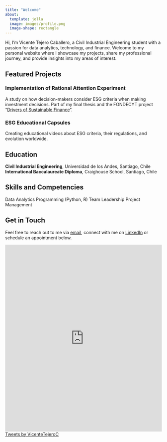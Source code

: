 ```yaml
---
title: "Welcome"
about:
  template: jolla
  image: images/profile.png
  image-shape: rectangle
---
```


Hi, I'm Vicente Tejero Caballero, a Civil Industrial Engineering student with a passion for data analytics, technology, and finance. Welcome to my personal website where I showcase my projects, share my professional journey, and provide insights into my areas of interest.

## Featured Projects

### Implementation of Rational Attention Experiment

A study on how decision-makers consider ESG criteria when making investment decisions. Part of my final thesis and the FONDECYT project "[Drivers of Sustainable Finance](https://sebacea.github.io/drivers/)".

### ESG Educational Capsules

Creating educational videos about ESG criteria, their regulations, and evolution worldwide.

## Education

**Civil Industrial Engineering**, Universidad de los Andes, Santiago, Chile **International Baccalaureate Diploma**, Craighouse School, Santiago, Chile

## Skills and Competencies

Data Analytics Programming (Python, R) Team Leadership Project Management

## Get in Touch

Feel free to reach out to me via [email](mailto:vicente@tejero.cl), connect with me on [LinkedIn](https://www.linkedin.com/in/vicente-tejero-144930217/) or schedule an appointment below.

```{=html}
<!-- Google Calendar Appointment Scheduling begin -->
<iframe src="https://calendar.google.com/calendar/appointments/schedules/AcZssZ1MoM7-GHLNssGJjC1MQJ4T3TAhG_PxZrofD0zDbrCBe0dkN0NeGWeIhw4LvXbveSmCdj-BWpzr?gv=true" style="border: 0" width="100%" height="600" frameborder="0"></iframe>
<!-- end Google Calendar Appointment Scheduling -->
```


```{=html}
<a class="twitter-timeline" href="https://twitter.com/VicenteTejeroC?ref_src=twsrc%5Etfw">Tweets by VicenteTejeroC</a> <script async src="https://platform.twitter.com/widgets.js" charset="utf-8"></script>
```
